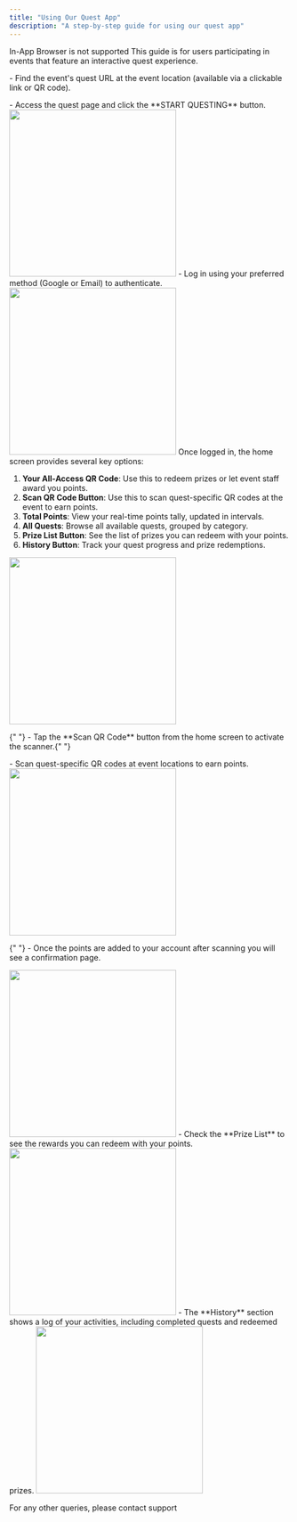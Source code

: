 ```yaml
---
title: "Using Our Quest App"
description: "A step-by-step guide for using our quest app"
---
```


<Note>In-App Browser is not supported</Note>
<Info>
  This guide is for users participating in events that feature an interactive
  quest experience.
</Info>

<Steps>

<Step title="Accessing the Event Quest Page">
  <p>
    - Find the event's quest URL at the event location (available via a
    clickable link or QR code).
  </p>
  - Access the quest page and click the **START QUESTING** button.
  <img width="300" src="/user-guide/images/quest-app/quest landing.png" />
</Step>

<Step title="Logging Into the Quest App">
  - Log in using your preferred method (Google or Email) to authenticate.
  <img width="300" src="/user-guide/images/quest-app/quest auth.png" />
</Step>

<Step title="Navigating the Home Screen">
  Once logged in, the home screen provides several key options:
  <ol>
    <li>
      <strong>Your All-Access QR Code</strong>: Use this to redeem prizes or let
      event staff award you points.
    </li>
    <li>
      <strong>Scan QR Code Button</strong>: Use this to scan quest-specific QR
      codes at the event to earn points.
    </li>
    <li>
      <strong>Total Points</strong>: View your real-time points tally, updated
      in intervals.
    </li>
    <li>
      <strong>All Quests</strong>: Browse all available quests, grouped by
      category.
    </li>
    <li>
      <strong>Prize List Button</strong>: See the list of prizes you can redeem
      with your points.
    </li>
    <li>
      <strong>History Button</strong>: Track your quest progress and prize
      redemptions.
    </li>
  </ol>
  <img width="300" src="/user-guide/images/quest-app/quest home.png" />
</Step>

<Step title="Scanning QR Codes">
  <p>
    {" "}
    - Tap the **Scan QR Code** button from the home screen to activate the scanner.{" "}
  </p>
  - Scan quest-specific QR codes at event locations to earn points.
 <img width="300" src="/user-guide/images/quest-app/quest scan.png" />
</Step>
<Step title="Complete Quest/Adding Points">
  <p>
    {" "}
    - Once the points are added to your account after scanning you will see a confirmation page.
  </p>
 
 <img width="300" src="/user-guide/images/quest-app/quest completion.png" />
</Step>

<Step title="Viewing the Prize List">
  - Check the **Prize List** to see the rewards you can redeem with your points.
  <img width="300" src="/user-guide/images/quest-app/quest prize.png" />
</Step>

<Step title="Reviewing Your History">
  - The **History** section shows a log of your activities, including completed
  quests and redeemed prizes.
  <img width="300" src="/user-guide/images/quest-app/quest history.png" />
</Step>

</Steps>

For any other queries, please contact support